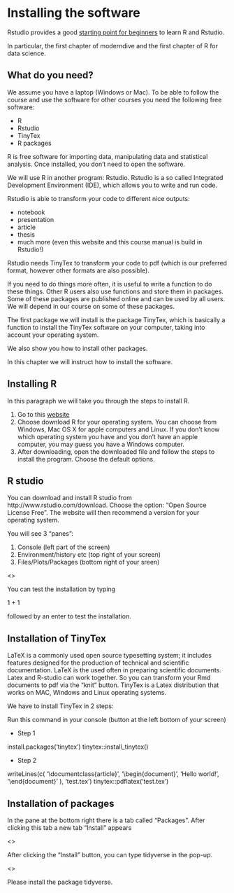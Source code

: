 # Installing the software

Rstudio provides a good [starting point for beginners](https://education.rstudio.com/learn/beginner/) to learn R and Rstudio.

In particular, the first chapter of moderndive and the first chapter of R for data science.

## What do you need?


We assume you have a laptop (Windows or Mac). To be able to follow the course and use the software for other courses you need the following free software:

- R
- Rstudio
- TinyTex
- R packages

R is free software for importing data, manipulating data and statistical analysis. Once installed, you don't need to open the software.

We will use R in another program: Rstudio. Rstudio is a so called Integrated Development Environment (IDE), which allows you to write and run code.

Rstudio is able to transform your code to different nice outputs:

- notebook
- presentation
- article
- thesis
- much more (even this website and this course manual is build in Rstudio!)

Rstudio needs TinyTex to transform your code to pdf (which is our preferred format, however other formats are also possible).

If you need to do things more often, it is useful to write a function to do these things. Other R users also use functions and store them in packages. Some of these packages are published online and can be used by all users. We will depend in our course on some of these packages.

The first package we will install is the package TinyTex, which is basically a function to install the TinyTex software on your computer, taking into account your operating system.

We also show you how to install other packages.

In this chapter we will instruct how to install the software.


## Installing R

In this paragraph we will take you through the steps to install R.

1. Go to this [website](https://mirror.lyrahosting.com/CRAN/)
2. Choose download R for your operating system. You can choose from Windows, Mac OS X for apple computers and Linux. If you don't know which operating system you have and you don't have an apple computer, you may guess you have a Windows computer.
3. After downloading, open the downloaded file and follow the steps to install the program. Choose the default options.


## R studio

You can download and install R studio from http://www.rstudio.com/download. Choose the option: "Open Source License Free". The website will then recommend a version for your operating system.

You will see 3 "panes":

1. Console (left part of the screen)
2. Environment/history etc (top right of your screen)
3. Files/Plots/Packages (bottom right of your sreen)

<<PRINT SCREEN INVOEGEN>>

You can test the installation by typing

1 + 1 

followed by an enter to test the installation.

## Installation of TinyTex

LaTeX is a commonly used open source typesetting system; it includes features designed for the production of technical and scientific documentation. LaTeX is the used often in preparing scientific documents.
Latex and R-studio can work together. So you can transform your Rmd documents to pdf via the "knit" button.
TinyTex is a Latex distribution that works on MAC, Windows and Linux operating systems.

We have to install TinyTex in 2 steps:

Run this command in your console (button at the left bottom of your screen)

- Step 1

install.packages('tinytex')
tinytex::install_tinytex()

- Step 2

 writeLines(c(
   '\\documentclass{article}',
   '\\begin{document}', 'Hello world!', '\\end{document}'
 ), 'test.tex')
tinytex::pdflatex('test.tex')


## Installation of packages

In the pane at the bottom right there is a tab called "Packages". 
After clicking this tab a new tab "Install" appears

<<INVOEGEN SCHERMPLAATJE>>

After clicking the "Install" button, you can type tidyverse in the pop-up.


<<INVOEGEN SCHERMPLAATJE>>


Please install the package tidyverse.









